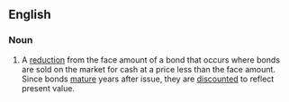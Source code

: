 ==English==

===Noun===
{{en-noun|sg=[[bond]] [[discount]]}}

# {{legal}} A [[reduction]] from the face amount of a bond that occurs where bonds are sold on the market for cash at a price less than the face amount. Since bonds [[mature]] years after issue, they are [[discount]]ed to reflect present value.
